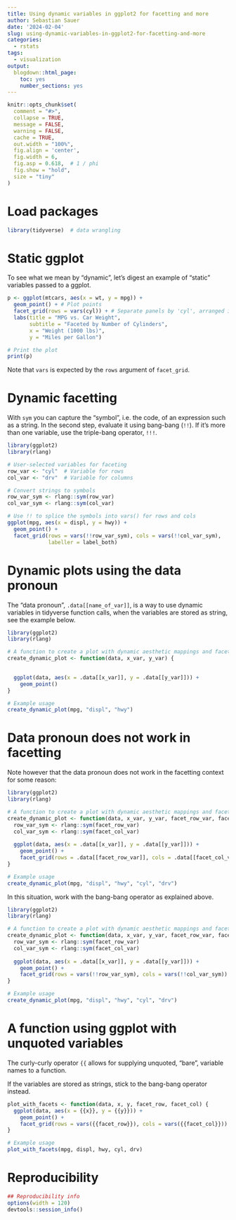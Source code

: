 ```yaml
---
title: Using dynamic variables in ggplot2 for facetting and more
author: Sebastian Sauer
date: '2024-02-04'
slug: using-dynamic-variables-in-ggplot2-for-facetting-and-more
categories:
  - rstats
tags:
  - visualization
output:
  blogdown::html_page:
    toc: yes
    number_sections: yes
---
```




```r
knitr::opts_chunk$set(
  comment = "#>",
  collapse = TRUE,
  message = FALSE,
  warning = FALSE,
  cache = TRUE,
  out.width = "100%",
  fig.align = 'center',
  fig.width = 6,
  fig.asp = 0.618,  # 1 / phi
  fig.show = "hold",
  size = "tiny"
)
```



# Load packages

```r
library(tidyverse)  # data wrangling
```


# Static ggplot

To see what we mean by "dynamic", let's digest an example of "static" variables passed to a ggplot.

```r
p <- ggplot(mtcars, aes(x = wt, y = mpg)) + 
  geom_point() + # Plot points
  facet_grid(rows = vars(cyl)) + # Separate panels by 'cyl', arranged in rows
  labs(title = "MPG vs. Car Weight",
       subtitle = "Faceted by Number of Cylinders",
       x = "Weight (1000 lbs)",
       y = "Miles per Gallon")

# Print the plot
print(p)
```



Note that `vars` is expected by the `rows` argument of `facet_grid`.



# Dynamic facetting

With `sym` you can capture the "symbol", i.e. the code, of an expression such as a string. In the second step, evaluate it using bang-bang (`!!`). If it's more than one variable, use the triple-bang operator, `!!!`.

```r
library(ggplot2)
library(rlang)

# User-selected variables for faceting
row_var <- "cyl"  # Variable for rows
col_var <- "drv"  # Variable for columns

# Convert strings to symbols
row_var_sym <- rlang::sym(row_var)
col_var_sym <- rlang::sym(col_var)

# Use !! to splice the symbols into vars() for rows and cols
ggplot(mpg, aes(x = displ, y = hwy)) + 
  geom_point() +
  facet_grid(rows = vars(!!row_var_sym), cols = vars(!!col_var_sym),
             labeller = label_both)
```


# Dynamic plots using the data pronoun

The "data pronoun", `.data[[name_of_var]]`, is a way to use dynamic variables in tidyverse function calls, when the variables are stored as string, see the example below.


```r
library(ggplot2)
library(rlang)

# A function to create a plot with dynamic aesthetic mappings and faceting
create_dynamic_plot <- function(data, x_var, y_var) {

  
  ggplot(data, aes(x = .data[[x_var]], y = .data[[y_var]])) +
    geom_point() 
}

# Example usage
create_dynamic_plot(mpg, "displ", "hwy")

```


# Data pronoun does not work in facetting

Note however that the data pronoun does not work in the facetting context for some reason:



```r
library(ggplot2)
library(rlang)

# A function to create a plot with dynamic aesthetic mappings and faceting
create_dynamic_plot <- function(data, x_var, y_var, facet_row_var, facet_col_var) {
  row_var_sym <- rlang::sym(facet_row_var)
  col_var_sym <- rlang::sym(facet_col_var)
  
  ggplot(data, aes(x = .data[[x_var]], y = .data[[y_var]])) +
    geom_point() +
    facet_grid(rows = .data[[facet_row_var]], cols = .data[[facet_col_var]])
}

# Example usage
create_dynamic_plot(mpg, "displ", "hwy", "cyl", "drv")

```

In this situation, work with the bang-bang operator as explained above.

```r
library(ggplot2)
library(rlang)

# A function to create a plot with dynamic aesthetic mappings and faceting
create_dynamic_plot <- function(data, x_var, y_var, facet_row_var, facet_col_var) {
  row_var_sym <- rlang::sym(facet_row_var)
  col_var_sym <- rlang::sym(facet_col_var)
  
  ggplot(data, aes(x = .data[[x_var]], y = .data[[y_var]])) +
    geom_point() +
    facet_grid(rows = vars(!!row_var_sym), cols = vars(!!col_var_sym))
}

# Example usage
create_dynamic_plot(mpg, "displ", "hwy", "cyl", "drv")

```




# A function using ggplot with unquoted variables

The curly-curly operator `{{` allows for supplying unquoted, "bare", variable names to a function.

If the variables are stored as strings, stick to the bang-bang operator instead.



```r
plot_with_facets <- function(data, x, y, facet_row, facet_col) {
  ggplot(data, aes(x = {{x}}, y = {{y}})) +
    geom_point() +
    facet_grid(rows = vars({{facet_row}}), cols = vars({{facet_col}}))
}

# Example usage
plot_with_facets(mpg, displ, hwy, cyl, drv)
```




# Reproducibility

```r
## Reproducibility info
options(width = 120)
devtools::session_info()

```


